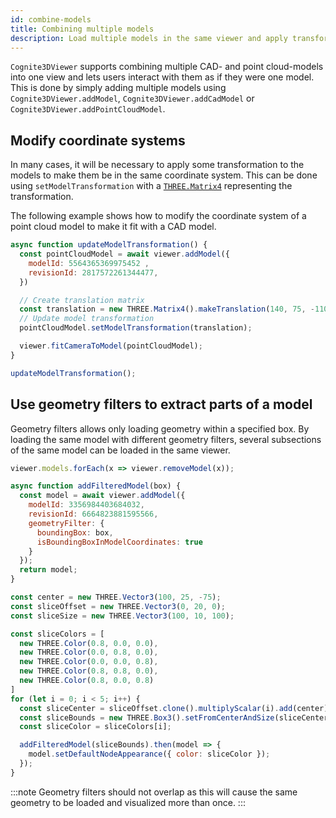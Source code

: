 ```yaml
---
id: combine-models
title: Combining multiple models
description: Load multiple models in the same viewer and apply transformation to correctly place the models
---
```


`Cognite3DViewer` supports combining multiple CAD- and point cloud-models into one view and lets
users interact with them as if they were one model. This is done by simply adding multiple models
using `Cognite3DViewer.addModel`, `Cognite3DViewer.addCadModel` or `Cognite3DViewer.addPointCloudModel`.


<DemoWrapper />

## Modify coordinate systems

In many cases, it will be necessary to apply some transformation to the models to make them be in the same
coordinate system. This can be done using `setModelTransformation` with a [`THREE.Matrix4`](https://threejs.org/docs/#api/en/math/Matrix4)
representing the transformation.

The following example shows how to modify the coordinate system of a point cloud model to make it fit with a CAD model.

```js runnable-4x
async function updateModelTransformation() {
  const pointCloudModel = await viewer.addModel({
    modelId: 5564365369975452 ,
    revisionId: 2817572261344477,
  })

  // Create translation matrix
  const translation = new THREE.Matrix4().makeTranslation(140, 75, -110);
  // Update model transformation
  pointCloudModel.setModelTransformation(translation);

  viewer.fitCameraToModel(pointCloudModel);
}

updateModelTransformation();
```

## Use geometry filters to extract parts of a model

Geometry filters allows only loading geometry within a specified box. By loading the same model with different geometry
filters, several subsections of the same model can be loaded in the same viewer.

```js runnable-4x
viewer.models.forEach(x => viewer.removeModel(x));

async function addFilteredModel(box) {
  const model = await viewer.addModel({
    modelId: 3356984403684032,
    revisionId: 6664823881595566,
    geometryFilter: {
      boundingBox: box,
      isBoundingBoxInModelCoordinates: true
    }
  });
  return model;
}

const center = new THREE.Vector3(100, 25, -75);
const sliceOffset = new THREE.Vector3(0, 20, 0);
const sliceSize = new THREE.Vector3(100, 10, 100);

const sliceColors = [
  new THREE.Color(0.8, 0.0, 0.0),
  new THREE.Color(0.0, 0.8, 0.0),
  new THREE.Color(0.0, 0.0, 0.8),
  new THREE.Color(0.8, 0.8, 0.0),
  new THREE.Color(0.8, 0.0, 0.8)
]
for (let i = 0; i < 5; i++) {
  const sliceCenter = sliceOffset.clone().multiplyScalar(i).add(center);
  const sliceBounds = new THREE.Box3().setFromCenterAndSize(sliceCenter, sliceSize);
  const sliceColor = sliceColors[i];

  addFilteredModel(sliceBounds).then(model => {
    model.setDefaultNodeAppearance({ color: sliceColor });
  });
}
```

:::note
Geometry filters should not overlap as this will cause the same geometry to be loaded and
visualized more than once.
:::
